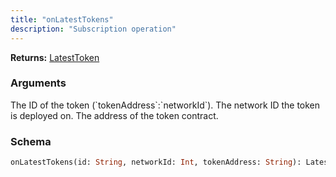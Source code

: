 ```yaml
---
title: "onLatestTokens"
description: "Subscription operation"
---
```


**Returns:** [LatestToken](/api-reference/types/latesttoken)

### Arguments

<ResponseField name="id" type="String">
  The ID of the token (`tokenAddress`:`networkId`).
</ResponseField>

<ResponseField name="networkId" type="Int">
  The network ID the token is deployed on.
</ResponseField>

<ResponseField name="tokenAddress" type="String">
  The address of the token contract.
</ResponseField>

### Schema


```graphql 
onLatestTokens(id: String, networkId: Int, tokenAddress: String): LatestToken
```
